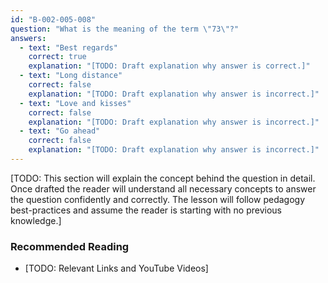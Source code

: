 ```yaml
---
id: "B-002-005-008"
question: "What is the meaning of the term \"73\"?"
answers:
  - text: "Best regards"
    correct: true
    explanation: "[TODO: Draft explanation why answer is correct.]"
  - text: "Long distance"
    correct: false
    explanation: "[TODO: Draft explanation why answer is incorrect.]"
  - text: "Love and kisses"
    correct: false
    explanation: "[TODO: Draft explanation why answer is incorrect.]"
  - text: "Go ahead"
    correct: false
    explanation: "[TODO: Draft explanation why answer is incorrect.]"
---
```


[TODO: This section will explain the concept behind the question in detail. Once drafted the reader will understand all necessary concepts to answer the question confidently and correctly. The lesson will follow pedagogy best-practices and assume the reader is starting with no previous knowledge.]

### Recommended Reading

- [TODO: Relevant Links and YouTube Videos]
